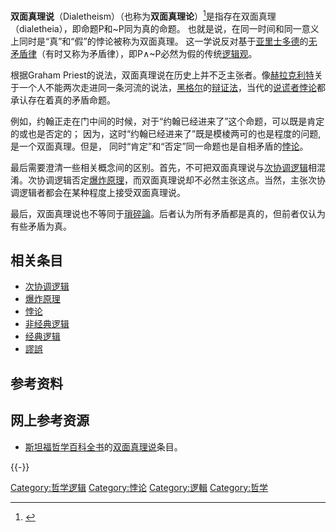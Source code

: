 {{Philosophy-sidebar |expanded=Branches}}
'''双面真理说'''（Dialetheism）（也称为'''双面真理论'''）<ref  name=SEP_Dialetheism >{{cite web | title= Dialetheism, < Stanford Encyclopedia of Philosophy> | url= https://plato.stanford.edu/archives/fall2018/entries/dialetheism | author1= Priest, Graham | author2= Francesco Berto | author3= Zach Weber | edition= Fall 2018 Edition | accessdate= 2021-01-02 | archive-date= 2020-07-25 | archive-url= https://web.archive.org/web/20200725130124/https://plato.stanford.edu/archives/fall2018/entries/dialetheism/ | dead-url= no }}</ref>是指存在双面真理（dialetheia），即命题P和~P同为真的命题。 也就是说，在同一时间和同一意义上同时是“真”和“假”的悖论被称为双面真理。 这一学说反对基于[[亚里士多德|亚里士多德]]的[[无矛盾律|无矛盾律]]（有时又称为矛盾律），即P∧~P必然为假的传统[[逻辑|逻辑观]]。

根据Graham Priest的说法，双面真理说在历史上并不乏主张者。像[[赫拉克利特|赫拉克利特]]关于一个人不能两次走进同一条河流的说法，[[黑格尔|黑格尔]]的[[辩证法|辩证法]]，当代的[[说谎者悖论|说谎者悖论]]都承认存在着真的矛盾命题。

例如，约翰正走在门中间的时候，对于“约翰已经进来了”这个命题，可以既是肯定的或也是否定的； 因为，这时“约翰已经进来了”既是模棱两可的也是程度的问题, 是一个双面真理。但是， 同时“肯定”和“否定”同一命题也是自相矛盾的[[悖论|悖论]]。

最后需要澄清一些相关概念间的区别。首先，不可把双面真理说与[[次协调逻辑|次协调逻辑]]相混淆。次协调逻辑否定[[爆炸原理|爆炸原理]]，而双面真理说却不必然主张这点。当然，主张次协调逻辑者都会在某种程度上接受双面真理说。

最后，双面真理说也不等同于[[瑣碎論|瑣碎論]]。后者认为所有矛盾都是真的，但前者仅认为有些矛盾为真。

==相关条目==
*[[次协调逻辑|次协调逻辑]]
*[[爆炸原理|爆炸原理]]
*[[悖论|悖论]]
*[[非经典逻辑|非经典逻辑]]
*[[经典逻辑|经典逻辑]]
*[[謬誤|謬誤]]

==参考资料==
{{reflist}}


== 网上参考资源 ==
*[http://plato.stanford.edu/ 斯坦福哲学百科全书]{{Wayback|url=http://plato.stanford.edu/ |date=19961227155812 }}的[http://plato.stanford.edu/entries/dialetheism/ 双面真理说]{{Wayback|url=http://plato.stanford.edu/entries/dialetheism/ |date=20060830013922 }}条目。

{{-}}
{{哲学}}

[[Category:哲学逻辑|Category:哲学逻辑]]
[[Category:悖论|Category:悖论]]
[[Category:逻輯|Category:逻輯]]
[[Category:哲学|Category:哲学]]